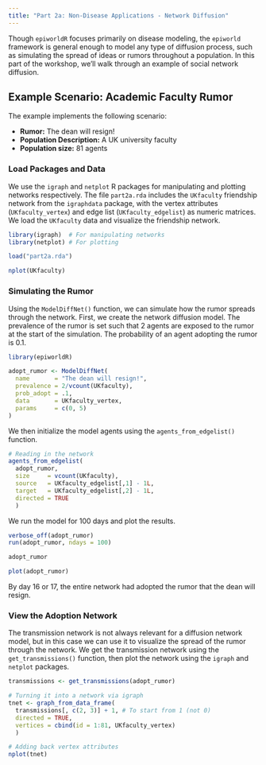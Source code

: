 ```yaml
---
title: "Part 2a: Non-Disease Applications - Network Diffusion"
---
```


Though `epiworldR` focuses primarily on disease modeling, the `epiworld` framework is general enough to model any type of diffusion process, such as simulating the spread of ideas or rumors throughout a population. In this part of the workshop, we'll walk through an example of social network diffusion.

## Example Scenario: Academic Faculty Rumor

The example implements the following scenario:

-   **Rumor:** The dean will resign!
-   **Population Description:** A UK university faculty
-   **Population size:** 81 agents

### Load Packages and Data

We use the `igraph` and `netplot` R packages for manipulating and plotting networks respectively. The file `part2a.rda` includes the `UKfaculty` friendship network from the `igraphdata` package, with the vertex attributes (`UKfaculty_vertex`) and edge list (`UKfaculty_edgelist`) as numeric matrices. We load the `UKfaculty` data and visualize the friendship network.

```r
library(igraph)  # For manipulating networks
library(netplot) # For plotting
```

```r
load("part2a.rda")

nplot(UKfaculty)
```

### Simulating the Rumor

Using the `ModelDiffNet()` function, we can simulate how the rumor spreads through the network. First, we create the network diffusion model. The prevalence of the rumor is set such that 2 agents are exposed to the rumor at the start of the simulation. The probability of an agent adopting the rumor is 0.1.

```r
library(epiworldR)

adopt_rumor <- ModelDiffNet(
  name       = "The dean will resign!",
  prevalence = 2/vcount(UKfaculty),
  prob_adopt = .1,
  data       = UKfaculty_vertex,
  params     = c(0, 5)
)
```

We then initialize the model agents using the `agents_from_edgelist()` function.

```r
# Reading in the network
agents_from_edgelist(
  adopt_rumor,
  size     = vcount(UKfaculty),
  source   = UKfaculty_edgelist[,1] - 1L,
  target   = UKfaculty_edgelist[,2] - 1L,
  directed = TRUE
  )
```

We run the model for 100 days and plot the results.

```r
verbose_off(adopt_rumor)
run(adopt_rumor, ndays = 100)

adopt_rumor

plot(adopt_rumor)
```

By day 16 or 17, the entire network had adopted the rumor that the dean will resign.

### View the Adoption Network

The transmission network is not always relevant for a diffusion network model, but in this case we can use it to visualize the spread of the rumor through the network. We get the transmission network using the `get_transmissions()` function, then plot the network using the `igraph` and `netplot` packages.

```r
transmissions <- get_transmissions(adopt_rumor)

# Turning it into a network via igraph
tnet <- graph_from_data_frame(
  transmissions[, c(2, 3)] + 1, # To start from 1 (not 0)
  directed = TRUE,
  vertices = cbind(id = 1:81, UKfaculty_vertex)
  )

# Adding back vertex attributes
nplot(tnet)
```
